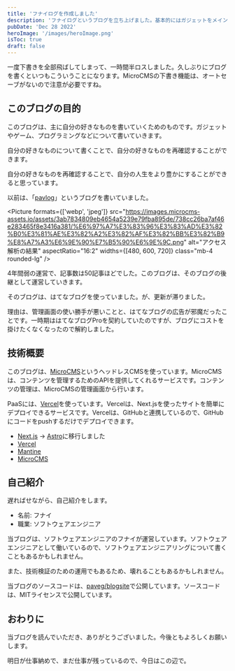 ```yaml
---
title: 'フナイログを作成しました'
description: 'フナイログというブログを立ち上げました。基本的にはガジェットをメインとしつつも雑多な記事や興味のあるモノ・コトについて綴っていきます。'
pubDate: 'Dec 28 2022'
heroImage: '/images/heroImage.png'
isToc: true
draft: false
---
```



一度下書きを全部飛ばしてしまって、一時間半ロスしました。久しぶりにブログを書くといつもこういうことになります。MicroCMSの下書き機能は、オートセーブがないので注意が必要ですね。

## このブログの目的

このブログは、主に自分の好きなものを書いていくためのものです。ガジェットやゲーム、プログラミングなどについて書いていきます。

自分の好きなものについて書くことで、自分の好きなものを再確認することができます。

自分の好きなものを再確認することで、自分の人生をより豊かにすることができると思っています。

以前は、「[pavlog](https://paveg.hatenablog.com/)」というブログを書いていました。

<Picture
  formats={['webp', 'jpeg']}
  src="https://images.microcms-assets.io/assets/3ab7834809eb4654a5239e79fba895de/738cc26ba7af46e283465f8e3416a381/%E6%97%A7%E3%83%96%E3%83%AD%E3%82%B0%E3%81%AE%E3%82%A2%E3%82%AF%E3%82%BB%E3%82%B9%E8%A7%A3%E6%9E%90%E7%B5%90%E6%9E%9C.png"
  alt="アクセス解析の結果"
  aspectRatio="16:2"
  widths={[480, 600, 720]}
  class="mb-4 rounded-lg"
/>

4年間弱の運営で、記事数は50記事ほどでした。このブログは、そのブログの後継として運営していきます。

そのブログは、はてなブログを使っていました。が、更新が滞りました。

理由は、管理画面の使い勝手が悪いことと、はてなブログの広告が邪魔だったことです。一時期ははてなブログProを契約していたのですが、ブログにコストを掛けたくなくなったので解約しました。

## 技術概要

このブログは、[MicroCMS](https://microcms.io/)というヘッドレスCMSを使っています。MicroCMSは、コンテンツを管理するためのAPIを提供してくれるサービスです。コンテンツの管理は、MicroCMSの管理画面から行います。

PaaSには、[Vercel](https://vercel.com/)を使っています。Vercelは、Next.jsを使ったサイトを簡単にデプロイできるサービスです。Vercelは、GitHubと連携しているので、GitHubにコードをpushするだけでデプロイできます。

- [Next.js](https://nextjs.org/) -> [Astro](https://astro.build/)に移行しました
- [Vercel](https://vercel.com/)
- [Mantine](https://mantine.dev/)
- [MicroCMS](https://microcms.io/)

## 自己紹介

遅ればせながら、自己紹介をします。

- 名前: フナイ
- 職業: ソフトウェアエンジニア

当ブログは、ソフトウェアエンジニアのフナイが運営しています。ソフトウェアエンジニアとして働いているので、ソフトウェアエンジニアリングについて書くこともあるかもしれません。

また、技術検証のための運用でもあるため、壊れることもあるかもしれません。

当ブログのソースコードは、[paveg/blogsite](https://github.com/paveg/blogsite)で公開しています。ソースコードは、MITライセンスで公開しています。

## おわりに

当ブログを読んでいただき、ありがとうございました。今後ともよろしくお願いします。

明日が仕事納めで、まだ仕事が残っているので、今日はこの辺で。
